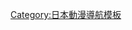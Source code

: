 {{Navbox
|name = 楚楚可憐超能少女組
|titlestyle = 
|title = [[楚楚可憐超能少女組]]
|groupstyle = 
|group1 = 媒介展開
|list1 = [[楚楚可憐超能少女組#電視動畫|動畫]]（電視動畫 - OVA - 外傳動畫） - 廣播 - 廣播劇CD
|group2 = 登場人物
|list2 = [[楚楚可憐超能少女組角色列表]] - [[楚楚可憐超能少女組角色列表#B.A.B.E.L.|巴貝爾 (B.A.B.E.L.)]]
|group3 = 相關歌曲
|list3 = {{Navbox|child
|groupstyle = 
|liststyle = width:auto;
|group1 = 片頭曲
|list1 = {{link-ja|‎Over The Future (可憐Girl's歌曲)|Over The Future (可憐Girl'sの曲)|Over The Future}} - {{link-ja|MY WINGS|MY WINGS}} 
|group2 = 片尾曲
|list2 = {{link-ja|絕對love×love宣言!!|絶対love×love宣言!!}} - {{link-ja|DATTE 大本命|DATTE 大本命}} - {{link-ja|Break+Your+Destiny|Break+Your+Destiny}} - {{link-ja|早春賦 (歌曲)|早春賦 (ザ・チルドレンの曲)|早春賦}}
|group3 = 其它
|list3 = {{link-ja|☆Seventh★Heaven☆/…Out of control…|☆Seventh★Heaven☆/…Out of control…}} - {{link-ja|level 7|level 7}} - {{link-ja|UNLIMITED ∞|UNLIMITED ∞}} - {{link-ja|楚楚可憐超能少女組 角色CD|絶対可憐チルドレン キャラクターCD|角色歌曲}} - {{link-ja|楚楚可憐超能少女組 動畫原聲帶|絶対可憐チルドレン オリジナル・サウンドトラック|動畫原聲帶}} - {{link-ja|楚楚可憐超能少女組 ULTIMATE SONGS|絶対可憐チルドレン ULTIMATE SONGS|ULTIMATE SONGS}} - {{link-ja|楚楚可憐超能少女組 ALL THE BEST|絶対可憐チルドレン ALL THE BEST|ALL THE BEST}} - {{link-ja|楚楚可憐超能少女組 STARRING COLLECTION -角色歌曲集-|絶対可憐チルドレン STARRING COLLECTION -キャラクターソング集-|STARRING COLLECTION}}
}}
|group4= 相關項目
|list4= [[椎名高志]] - [[三雲岳斗]] - {{link-ja|可憐Girl's|可憐Girl's}} - [[週刊少年Sunday]] - [[小學館]] - [[東京電視台]]
}}
<noinclude>
{{DEFAULTSORT:Zettai Karen Children}}
[[Category:日本動漫導航模板]]
</noinclude>